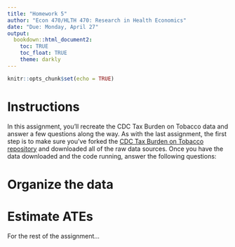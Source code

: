 ```yaml
---
title: "Homework 5"
author: "Econ 470/HLTH 470: Research in Health Economics"
date: "Due: Monday, April 27"
output: 
  bookdown::html_document2:
    toc: TRUE
    toc_float: TRUE
    theme: darkly
---
```


```r
knitr::opts_chunk$set(echo = TRUE)

```

# Instructions

In this assignment, you'll recreate the CDC Tax Burden on Tobacco data and answer a few questions along the way. As with the last assignment, the first step is to make sure you've forked the [CDC Tax Burden on Tobacco repository](https://github.com/imccart/CDC-Tobacco) and downloaded all of the raw data sources. Once you have the data downloaded and the code running, answer the following questions:

# Organize the data


# Estimate ATEs
For the rest of the assignment...
